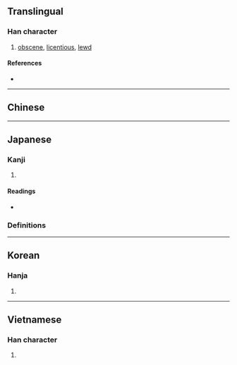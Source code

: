 {{also|淫}}
{{character info/new}}
==Translingual==

===Han character===
{{Han char|rn=38|rad=女|as=08|sn=11|four=42414|canj=VBHG|ids=⿰女㸒}}

# [[obscene]], [[licentious]], [[lewd]]

====References====
* {{Han ref|kx=0265.220|dkj=06440|dj=0532.200|hdz=21060.080|uh=5A6C|ud=23148|bh=D4D9|bd=54489}}

----

==Chinese==
{{zh-see|淫|v}}

----

==Japanese==

===Kanji===
{{ja-kanji|grade=|rs=女08}}

# {{rfdef|ja|sort=女08}}

====Readings====
* {{ja-readings|on=[[いん]] (in)|kun=[[たわける]] (tawakeru), [[みだり]] (midari)}}

===Definitions===
{{ja-kanjitab|いん|yomi=o}}
{{ja-see|淫}}

----

==Korean==

===Hanja===
{{ko-hanja|hangeul=음|rv=eum|mr=ŭm}}

# {{rfdef|ko|sort=女08}}

----

==Vietnamese==

===Han character===
{{vi-hantu|dâm|rs=女08}}

# {{rfdef|vi|sort=女08}}